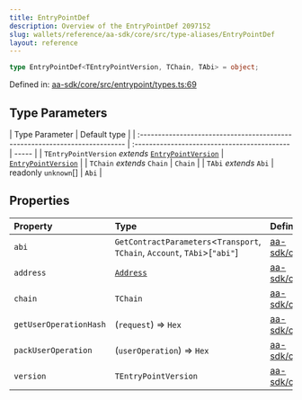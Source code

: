 ```yaml
---
title: EntryPointDef
description: Overview of the EntryPointDef 2097152
slug: wallets/reference/aa-sdk/core/src/type-aliases/EntryPointDef
layout: reference
---
```


```ts
type EntryPointDef<TEntryPointVersion, TChain, TAbi> = object;
```

Defined in: [aa-sdk/core/src/entrypoint/types.ts:69](https://github.com/alchemyplatform/aa-sdk/blob/923a52171f7246172caf350853843e6680197da9/aa-sdk/core/src/entrypoint/types.ts#L69)

## Type Parameters

| Type Parameter                                                              | Default type                                 |
| :-------------------------------------------------------------------------- | :------------------------------------------- | ----- |
| `TEntryPointVersion` _extends_ [`EntryPointVersion`](EntryPointVersion.mdx) | [`EntryPointVersion`](EntryPointVersion.mdx) |
| `TChain` _extends_ `Chain`                                                  | `Chain`                                      |
| `TAbi` _extends_ `Abi`                                                      | readonly `unknown`\[]                        | `Abi` |

## Properties

| Property                                               | Type                                                                         | Defined in                                                                                                                                                                |
| :----------------------------------------------------- | :--------------------------------------------------------------------------- | :------------------------------------------------------------------------------------------------------------------------------------------------------------------------ |
| <a id="abi" /> `abi`                                   | `GetContractParameters`\<`Transport`, `TChain`, `Account`, `TAbi`>\[`"abi"`] | [aa-sdk/core/src/entrypoint/types.ts:77](https://github.com/alchemyplatform/aa-sdk/blob/923a52171f7246172caf350853843e6680197da9/aa-sdk/core/src/entrypoint/types.ts#L77) |
| <a id="address" /> `address`                           | [`Address`](Address.mdx)                                                     | [aa-sdk/core/src/entrypoint/types.ts:75](https://github.com/alchemyplatform/aa-sdk/blob/923a52171f7246172caf350853843e6680197da9/aa-sdk/core/src/entrypoint/types.ts#L75) |
| <a id="chain" /> `chain`                               | `TChain`                                                                     | [aa-sdk/core/src/entrypoint/types.ts:76](https://github.com/alchemyplatform/aa-sdk/blob/923a52171f7246172caf350853843e6680197da9/aa-sdk/core/src/entrypoint/types.ts#L76) |
| <a id="getuseroperationhash" /> `getUserOperationHash` | (`request`) => `Hex`                                                         | [aa-sdk/core/src/entrypoint/types.ts:78](https://github.com/alchemyplatform/aa-sdk/blob/923a52171f7246172caf350853843e6680197da9/aa-sdk/core/src/entrypoint/types.ts#L78) |
| <a id="packuseroperation" /> `packUserOperation`       | (`userOperation`) => `Hex`                                                   | [aa-sdk/core/src/entrypoint/types.ts:81](https://github.com/alchemyplatform/aa-sdk/blob/923a52171f7246172caf350853843e6680197da9/aa-sdk/core/src/entrypoint/types.ts#L81) |
| <a id="version" /> `version`                           | `TEntryPointVersion`                                                         | [aa-sdk/core/src/entrypoint/types.ts:74](https://github.com/alchemyplatform/aa-sdk/blob/923a52171f7246172caf350853843e6680197da9/aa-sdk/core/src/entrypoint/types.ts#L74) |
